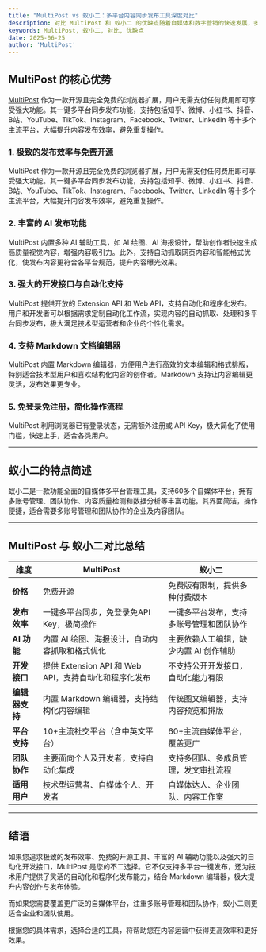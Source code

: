 ```yaml
---
title: "MultiPost vs 蚁小二：多平台内容同步发布工具深度对比"
description: 对比 MultiPost 和 蚁小二 的优缺点随着自媒体和数字营销的快速发展，多平台内容同步发布工具成为内容创作者和运营团队提升效率的关键利器。市场上，MultiPost 和 蚁小二 是两款备受关注的工具。本文将重点突出 MultiPost 的核心优势，同时对比蚁小二的特点，帮助您选择最适合的多平台发布解决方案。
keywords: MultiPost, 蚁小二, 对比, 优缺点
date: 2025-06-25
author: 'MultiPost'
---
```


## MultiPost 的核心优势

[MultiPost](https://multipost.app) 作为一款开源且完全免费的浏览器扩展，用户无需支付任何费用即可享受强大功能。其一键多平台同步发布功能，支持包括知乎、微博、小红书、抖音、B站、YouTube、TikTok、Instagram、Facebook、Twitter、LinkedIn 等十多个主流平台，大幅提升内容发布效率，避免重复操作。

### 1. 极致的发布效率与免费开源

MultiPost 作为一款开源且完全免费的浏览器扩展，用户无需支付任何费用即可享受强大功能。其一键多平台同步发布功能，支持包括知乎、微博、小红书、抖音、B站、YouTube、TikTok、Instagram、Facebook、Twitter、LinkedIn 等十多个主流平台，大幅提升内容发布效率，避免重复操作。

### 2. 丰富的 AI 发布功能

MultiPost 内置多种 AI 辅助工具，如 AI 绘图、AI 海报设计，帮助创作者快速生成高质量视觉内容，增强内容吸引力。此外，支持自动抓取网页内容和智能格式优化，使发布内容更符合各平台规范，提升内容曝光效果。

### 3. 强大的开发接口与自动化支持

MultiPost 提供开放的 Extension API 和 Web API，支持自动化和程序化发布。用户和开发者可以根据需求定制自动化工作流，实现内容的自动抓取、处理和多平台同步发布，极大满足技术型运营者和企业的个性化需求。

### 4. 支持 Markdown 文档编辑器

MultiPost 内置 Markdown 编辑器，方便用户进行高效的文本编辑和格式排版，特别适合技术型用户和喜欢结构化内容的创作者。Markdown 支持让内容编辑更灵活，发布效果更专业。

### 5. 免登录免注册，简化操作流程

MultiPost 利用浏览器已有登录状态，无需额外注册或 API Key，极大简化了使用门槛，快速上手，适合各类用户。

---

## 蚁小二的特点简述

蚁小二是一款功能全面的自媒体多平台管理工具，支持60多个自媒体平台，拥有多账号管理、团队协作、内容质量检测和数据分析等丰富功能。其界面简洁，操作便捷，适合需要多账号管理和团队协作的企业及内容团队。

---

## MultiPost 与 蚁小二对比总结

| 维度               | MultiPost                                   | 蚁小二                                           |
|--------------------|---------------------------------------------|-------------------------------------------------|
| **价格**            | 免费开源                                     | 免费版有限制，提供多种付费版本                       |
| **发布效率**        | 一键多平台同步，免登录免API Key，极简操作         | 一键多平台发布，支持多账号管理和团队协作               |
| **AI 功能**         | 内置 AI 绘图、海报设计，自动内容抓取和格式优化     | 主要依赖人工编辑，缺少内置 AI 创作辅助                   |
| **开发接口**        | 提供 Extension API 和 Web API，支持自动化和程序化发布 | 不支持公开开发接口，自动化能力有限                      |
| **编辑器支持**      | 内置 Markdown 编辑器，支持结构化内容编辑           | 传统图文编辑器，支持内容预览和排版                       |
| **平台支持**        | 10+主流社交平台（含中英文平台）                    | 60+主流自媒体平台，覆盖更广                             |
| **团队协作**        | 主要面向个人及开发者，支持自动化集成                 | 支持多团队、多成员管理，发文审批流程                       |
| **适用用户**        | 技术型运营者、自媒体个人、开发者                     | 自媒体达人、企业团队、内容工作室                           |

---

## 结语

如果您追求极致的发布效率、免费的开源工具、丰富的 AI 辅助功能以及强大的自动化开发接口，MultiPost 是您的不二选择。它不仅支持多平台一键发布，还为技术用户提供了灵活的自动化和程序化发布能力，结合 Markdown 编辑器，极大提升内容创作与发布体验。

而如果您需要覆盖更广泛的自媒体平台，注重多账号管理和团队协作，蚁小二则更适合企业和团队使用。

根据您的具体需求，选择合适的工具，将帮助您在内容运营中获得更高效率和更好效果。

